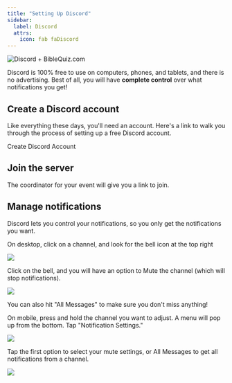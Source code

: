 ```yaml
---
title: "Setting Up Discord"
sidebar:
  label: Discord
  attrs:
    icon: fab faDiscord
---
```


![Discord + BibleQuiz.com](/assets/images/discord-header.jpg)

Discord is 100% free to use on computers, phones, and tablets, and there is no advertising. Best of all, you will have **complete control** over what notifications you get!

## Create a Discord account

Like everything these days, you'll need an account. Here's a link to walk you through the process of setting up a free Discord account.

<LinkButton
  href="https://support.discord.com/hc/en-us/articles/360033931551-Getting-Started"
  icon="discord"
  iconPlacement="start">
  Create Discord Account
</LinkButton>

## Join the server

The coordinator for your event will give you a link to join.

## Manage notifications

Discord lets you control your notifications, so you only get the notifications you want.

On desktop, click on a channel, and look for the bell icon at the top right

![](/assets/images/discord-notifications-location.jpg)

Click on the bell, and you will have an option to Mute the channel (which will stop notifications).

![](/assets/images/discord-desktop-notifications.jpg)

You can also hit "All Messages" to make sure you don't miss anything!

On mobile, press and hold the channel you want to adjust. A menu will pop up from the bottom. Tap "Notification Settings."

![](/assets/images/discord-mobile-notifications.jpg)

Tap the first option to select your mute settings, or All Messages to get all notifications from a channel.

![](/assets/images/discord-notification-settings.jpg)